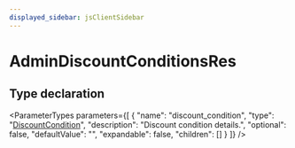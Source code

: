 ```yaml
---
displayed_sidebar: jsClientSidebar
---
```



# AdminDiscountConditionsRes

## Type declaration

<ParameterTypes parameters={[
  {
    "name": "discount_condition",
    "type": "[DiscountCondition](../classes/internal.DiscountCondition.mdx)",
    "description": "Discount condition details.",
    "optional": false,
    "defaultValue": "",
    "expandable": false,
    "children": []
  }
]} />
